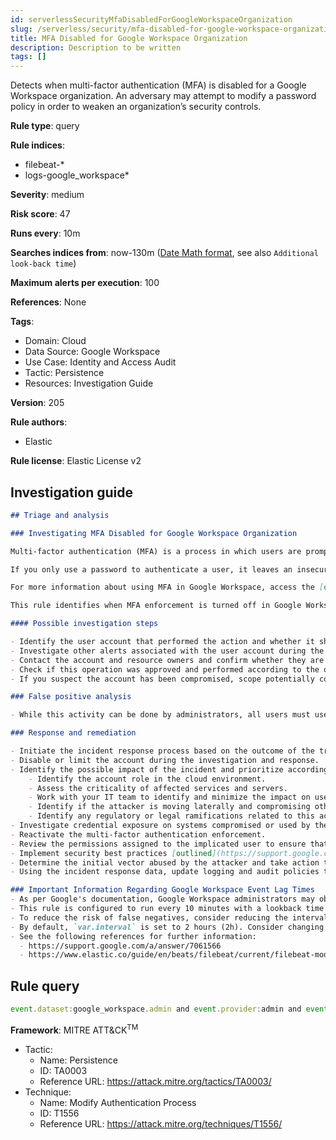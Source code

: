 ```yaml
---
id: serverlessSecurityMfaDisabledForGoogleWorkspaceOrganization
slug: /serverless/security/mfa-disabled-for-google-workspace-organization
title: MFA Disabled for Google Workspace Organization
description: Description to be written
tags: []
---
```


<div id="mfa-disabled-for-google-workspace-organization"></div>

Detects when multi-factor authentication (MFA) is disabled for a Google Workspace organization. An adversary may attempt to modify a password policy in order to weaken an organization’s security controls.

**Rule type**: query

**Rule indices**: 

* filebeat-*
* logs-google_workspace*

**Severity**: medium

**Risk score**: 47

**Runs every**: 10m

**Searches indices from**: now-130m ([Date Math format](((ref))/common-options.html#date-math), see also <DocLink id="serverlessSecurityRulesUiCreate" section="set-the-rules-schedule">`Additional look-back time`</DocLink>)

**Maximum alerts per execution**: 100

**References**: None

**Tags**: 

* Domain: Cloud
* Data Source: Google Workspace
* Use Case: Identity and Access Audit
* Tactic: Persistence
* Resources: Investigation Guide

**Version**: 205

**Rule authors**: 

* Elastic

**Rule license**: Elastic License v2

## Investigation guide

```markdown
## Triage and analysis

### Investigating MFA Disabled for Google Workspace Organization

Multi-factor authentication (MFA) is a process in which users are prompted for an additional form of identification, such as a code on their cell phone or a fingerprint scan, during the sign-in process.

If you only use a password to authenticate a user, it leaves an insecure vector for attack. If the users's password is weak or has been exposed elsewhere, an attacker could use it to gain access. Requiring a second form of authentication increases security because attackers cannot easily obtain or duplicate the additional authentication factor.

For more information about using MFA in Google Workspace, access the [official documentation](https://support.google.com/a/answer/175197).

This rule identifies when MFA enforcement is turned off in Google Workspace. This modification weakens account security and can lead to accounts and other assets being compromised.

#### Possible investigation steps

- Identify the user account that performed the action and whether it should perform this kind of action.
- Investigate other alerts associated with the user account during the past 48 hours.
- Contact the account and resource owners and confirm whether they are aware of this activity.
- Check if this operation was approved and performed according to the organization's change management policy.
- If you suspect the account has been compromised, scope potentially compromised assets by tracking servers, services, and data accessed by the account in the last 24 hours.

### False positive analysis

- While this activity can be done by administrators, all users must use MFA. The security team should address any potential benign true positive (B-TP), as this configuration can risk the user and domain.

### Response and remediation

- Initiate the incident response process based on the outcome of the triage.
- Disable or limit the account during the investigation and response.
- Identify the possible impact of the incident and prioritize accordingly; the following actions can help you gain context:
    - Identify the account role in the cloud environment.
    - Assess the criticality of affected services and servers.
    - Work with your IT team to identify and minimize the impact on users.
    - Identify if the attacker is moving laterally and compromising other accounts, servers, or services.
    - Identify any regulatory or legal ramifications related to this activity.
- Investigate credential exposure on systems compromised or used by the attacker to ensure all compromised accounts are identified. Reset passwords or delete API keys as needed to revoke the attacker's access to the environment. Work with your IT teams to minimize the impact on business operations during these actions.
- Reactivate the multi-factor authentication enforcement.
- Review the permissions assigned to the implicated user to ensure that the least privilege principle is being followed.
- Implement security best practices [outlined](https://support.google.com/a/answer/7587183) by Google.
- Determine the initial vector abused by the attacker and take action to prevent reinfection via the same vector.
- Using the incident response data, update logging and audit policies to improve the mean time to detect (MTTD) and the mean time to respond (MTTR).

### Important Information Regarding Google Workspace Event Lag Times
- As per Google's documentation, Google Workspace administrators may observe lag times ranging from minutes up to 3 days between the time of an event's occurrence and the event being visible in the Google Workspace admin/audit logs.
- This rule is configured to run every 10 minutes with a lookback time of 130 minutes.
- To reduce the risk of false negatives, consider reducing the interval that the Google Workspace (formerly G Suite) Filebeat module polls Google's reporting API for new events.
- By default, `var.interval` is set to 2 hours (2h). Consider changing this interval to a lower value, such as 10 minutes (10m).
- See the following references for further information:
  - https://support.google.com/a/answer/7061566
  - https://www.elastic.co/guide/en/beats/filebeat/current/filebeat-module-google_workspace.html
```

## Rule query

```js
event.dataset:google_workspace.admin and event.provider:admin and event.category:iam and event.action:(ENFORCE_STRONG_AUTHENTICATION or ALLOW_STRONG_AUTHENTICATION) and google_workspace.admin.new_value:false

```

**Framework**: MITRE ATT&CK<sup>TM</sup>

* Tactic:
    * Name: Persistence
    * ID: TA0003
    * Reference URL: https://attack.mitre.org/tactics/TA0003/
* Technique:
    * Name: Modify Authentication Process
    * ID: T1556
    * Reference URL: https://attack.mitre.org/techniques/T1556/

